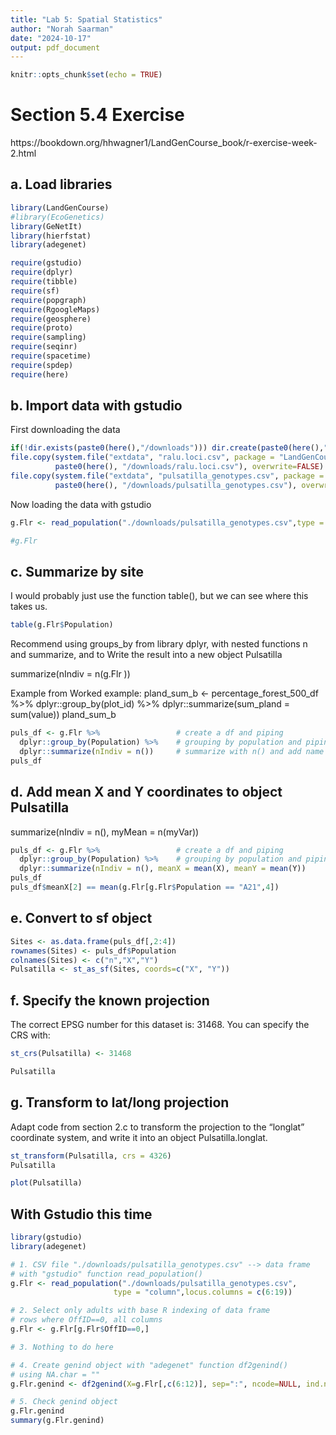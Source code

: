 ```yaml
---
title: "Lab 5: Spatial Statistics"
author: "Norah Saarman"
date: "2024-10-17"
output: pdf_document
---
```


```r
knitr::opts_chunk$set(echo = TRUE)
```
# Section 5.4 Exercise
https://bookdown.org/hhwagner1/LandGenCourse_book/r-exercise-week-2.html

## a. Load libraries
```r
library(LandGenCourse)
#library(EcoGenetics)
library(GeNetIt)
library(hierfstat)
library(adegenet)

require(gstudio)       
require(dplyr)
require(tibble) 
require(sf)
require(popgraph)
require(RgoogleMaps)
require(geosphere)
require(proto)
require(sampling)
require(seqinr)
require(spacetime)
require(spdep)
require(here)
```

## b. Import data with gstudio

First downloading the data
```r
if(!dir.exists(paste0(here(),"/downloads"))) dir.create(paste0(here(),"/downloads"))
file.copy(system.file("extdata", "ralu.loci.csv", package = "LandGenCourse"),
          paste0(here(), "/downloads/ralu.loci.csv"), overwrite=FALSE)
file.copy(system.file("extdata", "pulsatilla_genotypes.csv", package = "LandGenCourse"),
          paste0(here(), "/downloads/pulsatilla_genotypes.csv"), overwrite=FALSE)
```
Now loading the data with gstudio
```r
g.Flr <- read_population("./downloads/pulsatilla_genotypes.csv",type = "column",locus.columns = c(6:19))

#g.Flr
```

## c. Summarize by site

I would probably just use the function table(), but we can see where this takes us. 
```r
table(g.Flr$Population) 
```

Recommend using groups_by from library dplyr, with nested functions n and summarize, and to Write the result into a new object Pulsatilla

summarize(nIndiv = n(g.Flr ))

Example from Worked example:
pland_sum_b <- percentage_forest_500_df %>% 
  dplyr::group_by(plot_id) %>% 
  dplyr::summarize(sum_pland = sum(value))
pland_sum_b

```r
puls_df <- g.Flr %>%                 # create a df and piping
  dplyr::group_by(Population) %>%    # grouping by population and piping
  dplyr::summarize(nIndiv = n())     # summarize with n() and add name of column "nIndiv"
puls_df
```
## d. Add mean X and Y coordinates to object Pulsatilla

summarize(nIndiv = n(), myMean = n(myVar))
```r
puls_df <- g.Flr %>%                 # create a df and piping
  dplyr::group_by(Population) %>%    # grouping by population and piping
  dplyr::summarize(nIndiv = n(), meanX = mean(X), meanY = mean(Y))     # summarize with n() and add name of column 
puls_df
puls_df$meanX[2] == mean(g.Flr[g.Flr$Population == "A21",4])
```

## e. Convert to sf object

```r
Sites <- as.data.frame(puls_df[,2:4])
rownames(Sites) <- puls_df$Population
colnames(Sites) <- c("n","X","Y")
Pulsatilla <- st_as_sf(Sites, coords=c("X", "Y"))
```
## f. Specify the known projection 

The correct EPSG number for this dataset is: 31468. You can specify the CRS with: 
```r
st_crs(Pulsatilla) <- 31468

Pulsatilla
```

## g. Transform to lat/long projection
Adapt code from section 2.c to transform the projection to the “longlat” coordinate system, and write it into an object Pulsatilla.longlat.
```r
st_transform(Pulsatilla, crs = 4326)
Pulsatilla

plot(Pulsatilla)
```

## With Gstudio this time
```r
library(gstudio)
library(adegenet)

# 1. CSV file "./downloads/pulsatilla_genotypes.csv" --> data frame 
# with "gstudio" function read_population()
g.Flr <- read_population("./downloads/pulsatilla_genotypes.csv",
                       type = "column",locus.columns = c(6:19))

# 2. Select only adults with base R indexing of data frame 
# rows where OffID==0, all columns
g.Flr <- g.Flr[g.Flr$OffID==0,]

# 3. Nothing to do here

# 4. Create genind object with "adegenet" function df2genind() 
# using NA.char = ""
g.Flr.genind <- df2genind(X=g.Flr[,c(6:12)], sep=":", ncode=NULL, ind.names=g.Flr$ID, loc.names=NULL, pop=g.Flr$Population, NA.char="", ploidy=2, type="codom", strata=NULL, hierarchy=NULL)

# 5. Check genind object
g.Flr.genind
summary(g.Flr.genind)
```
